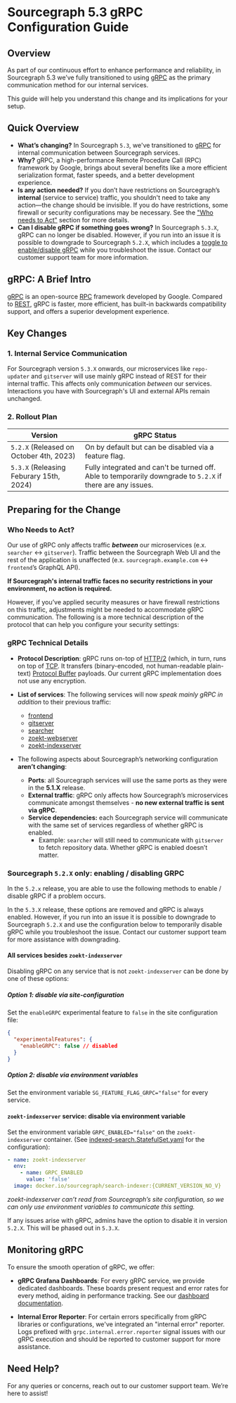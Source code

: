
# Sourcegraph 5.3 gRPC Configuration Guide

## Overview

As part of our continuous effort to enhance performance and reliability, in Sourcegraph 5.3 we’ve fully transitioned to using [gRPC](https://grpc.io/) as the primary communication method for our internal services.

This guide will help you understand this change and its implications for your setup.

## Quick Overview

- **What’s changing?** In Sourcegraph `5.3`, we've transitioned to [gRPC](https://grpc.io/) for internal communication between Sourcegraph services.
- **Why?** gRPC, a high-performance Remote Procedure Call (RPC) framework by Google, brings about several benefits like a more efficient serialization format, faster speeds, and a better development experience.
- **Is any action needed?** If you don’t have restrictions on Sourcegraph’s **internal** (service to service) traffic, you shouldn't need to take any action—the change should be invisible. If you do have restrictions, some firewall or security configurations may be necessary. See the ["Who needs to Act"](#who-needs-to-act) section for more details.
- **Can I disable gRPC if something goes wrong?** In Sourcegraph `5.3.X`, gRPC can no longer be disabled. However, if you run into an issue it is possible to downgrade to Sourcegraph `5.2.X`, which includes a [toggle to enable/disable gRPC](#sourcegraph-52x-only-enabling--disabling-grpc) while you troubleshoot the issue. Contact our customer support team for more information.

## gRPC: A Brief Intro

[gRPC](https://grpc.io/) is an open-source [RPC](https://en.wikipedia.org/wiki/Remote_procedure_call) framework developed by Google. Compared to [REST](https://en.wikipedia.org/wiki/REST), gRPC is faster, more efficient, has built-in backwards compatibility support, and offers a superior development experience.

## Key Changes

### 1. Internal Service Communication

For Sourcegraph version `5.3.X` onwards, our microservices like `repo-updater` and `gitserver` will use mainly gRPC instead of REST for their internal traffic. This affects only communication *between* our services. Interactions you have with Sourcegraph's UI and external APIs remain unchanged.

### 2. Rollout Plan

| Version                         | gRPC Status                                                              |
|---------------------------------|--------------------------------------------------------------------------|
| `5.2.X` (Released on October 4th, 2023) | On by default but can be disabled via a feature flag.               |
| `5.3.X` (Releasing Feburary 15th, 2024)| Fully integrated and can't be turned off. Able to temporarily downgrade to `5.2.X` if there are any issues.                            |

## Preparing for the Change

### Who Needs to Act?

Our use of gRPC only affects traffic **_between_** our microservices (e.x. `searcher` ↔ `gitserver`). Traffic between the Sourcegraph Web UI and the rest of the application is unaffected (e.x. `sourcegraph.example.com` ↔ `frontend`’s GraphQL API).

**If Sourcegraph's internal traffic faces no security restrictions in your environment, no action is required.**

However, if you’ve applied security measures or have firewall restrictions on this traffic, adjustments might be needed to accommodate gRPC communication. The following is a more technical description of the protocol that can help you configure your security settings:

### gRPC Technical Details

- **Protocol Description**: gRPC runs on-top of [HTTP/2](https://en.wikipedia.org/wiki/HTTP/2) (which, in turn, runs on top of [TCP](https://en.wikipedia.org/wiki/Transmission_Control_Protocol). It transfers (binary-encoded, not human-readable plain-text) [Protocol Buffer](https://protobuf.dev/) payloads. Our current gRPC implementation does not use any encryption.

- **List of services**: The following services will now _speak mainly gRPC in addition_ to their previous traffic:
  - [frontend](https://github.com/sourcegraph/deploy-sourcegraph-k8s/blob/main/base/sourcegraph/frontend/sourcegraph-frontend.Service.yaml)
  - [gitserver](https://github.com/sourcegraph/deploy-sourcegraph-k8s/blob/main/base/sourcegraph/gitserver/gitserver.Service.yaml)
  - [searcher](https://github.com/sourcegraph/deploy-sourcegraph-k8s/blob/main/base/sourcegraph/searcher/searcher.StatefulSet.yaml)
  - [zoekt-webserver](https://github.com/sourcegraph/deploy-sourcegraph-k8s/blob/main/base/sourcegraph/indexed-search/indexed-search.StatefulSet.yaml)
  - [zoekt-indexserver](https://github.com/sourcegraph/deploy-sourcegraph-k8s/blob/main/base/sourcegraph/indexed-search/indexed-search.StatefulSet.yaml)

- The following aspects about Sourcegraph’s networking configuration **aren’t changing**:
  - **Ports**: all Sourcegraph services will use the same ports as they were in the **5.1.X** release.
  - **External traffic**: gRPC only affects how Sourcegraph’s microservices communicate amongst themselves - **no new external traffic is sent via gRPC**.
  - **Service dependencies:** each Sourcegraph service will communicate with the same set of services regardless of whether gRPC is enabled.
    - Example: `searcher` will still need to communicate with `gitserver` to fetch repository data. Whether gRPC is enabled doesn’t matter.

### Sourcegraph `5.2.X` only: enabling / disabling GRPC

In the `5.2.x` release, you are able to use the following methods to enable / disable gRPC if a problem occurs.

<Callout type="note"> In the `5.3.X` release, these options are removed and gRPC is always enabled. However, if you run into an issue it is possible to downgrade to Sourcegraph `5.2.X` and use the configuration below to temporarily disable gRPC while you troubleshoot the issue. Contact our customer support team for more assistance with downgrading.</Callout>

#### All services besides `zoekt-indexserver`

Disabling gRPC on any service that is not `zoekt-indexserver` can be done by one of these options:

##### Option 1: disable via site-configuration

Set the `enableGRPC` experimental feature to `false` in the site configuration file:

```json
{
  "experimentalFeatures": {
    "enableGRPC": false // disabled
  }
}
```

##### Option 2: disable via environment variables

Set the environment variable `SG_FEATURE_FLAG_GRPC="false"` for every service.

#### `zoekt-indexserver` service: disable via environment variable

Set the environment variable `GRPC_ENABLED="false"` on the `zoekt-indexserver` container. (See [indexed-search.StatefulSet.yaml](https://github.com/sourcegraph/deploy-sourcegraph-k8s/blob/main/base/sourcegraph/indexed-search/indexed-search.StatefulSet.yaml) for the configuration):

```yaml
- name: zoekt-indexserver
  env:
    - name: GRPC_ENABLED
      value: 'false'
  image: docker.io/sourcegraph/search-indexer:{CURRENT_VERSION_NO_V}
```

_zoekt-indexserver can’t read from Sourcegraph’s site configuration, so we can only use environment variables to communicate this setting._

If any issues arise with gRPC, admins have the option to disable it in version `5.2.X`. This will be phased out in `5.3.X`.

## Monitoring gRPC

To ensure the smooth operation of gRPC, we offer:

- **gRPC Grafana Dashboards**: For every gRPC service, we provide dedicated dashboards. These boards present request and error rates for every method, aiding in performance tracking. See our [dashboard documentation](/admin/observability/dashboards).


- **Internal Error Reporter**: For certain errors specifically from gRPC libraries or configurations, we've integrated an "internal error" reporter. Logs prefixed with `grpc.internal.error.reporter` signal issues with our gRPC execution and should be reported to customer support for more assistance.

## Need Help?

For any queries or concerns, reach out to our customer support team. We’re here to assist!
